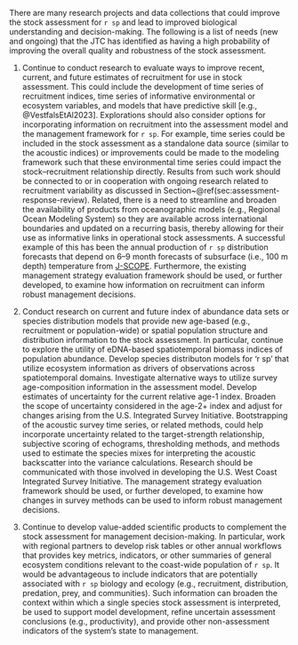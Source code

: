 <!-- This section is loaded from within
executive-summary/executive-summary.rmd and also from
research-needs-section/research-needs-loader.rmd -->

There are many research projects and data collections that could improve
the stock assessment for `r sp` and lead to improved biological understanding
and decision-making. The following is a list of needs (new and ongoing) that the
JTC has identified as having a high probability of improving the overall
quality and robustness of the stock assessment.

1. Continue to conduct research to evaluate ways to improve recent, current,
and future estimates of recruitment for use in stock assessment. This could
include the development of time series of recruitment indices, time series of
informative environmental or ecosystem variables, and models that have
predictive skill [e.g., @VestfalsEtAl2023]. Explorations should also consider
options for incorporating information on recruitment into the assessment model
and the management framework for `r sp`. For example, time series could be
included in the stock assessment as a standalone data source (similar to the
acoustic indices) or improvements could be made to the modeling framework
such that these environmental time series could impact the stock--recruitment
relationship directly. Results from such work should be connected to or in
cooperation with ongoing research related to recruitment variability as discussed
in Section~\@ref(sec:assessment-response-review). Related, there is a need to
streamline and broaden the availability of products from oceanographic models
(e.g., Regional Ocean Modeling System) so they are available across
international boundaries and updated on a recurring basis, thereby allowing for
their use as informative links in operational stock assessments. A successful
example of this has been the annual production of `r sp` distribution forecasts
that depend on 6--9 month forecasts of subsurface (i.e., 100 m depth)
temperature from [J-SCOPE](http://www.nanoos.org/products/j-scope/home.php).
Furthermore, the existing management strategy evaluation framework should be
used, or further developed, to examine how information on recruitment can
inform robust management decisions.

2. Conduct research on current and future index of abundance data sets
or species distribution models that provide new age-based (e.g.,
recruitment or population-wide) or spatial population structure and
distribution information to the stock assessment.  In particular,
continue to explore the utility of eDNA-based spatiotemporal biomass indices
of population abundance. Develop species distributon models for 'r sp'
that utilize ecosystem information as drivers of observations across
spatiotemporal domains. Investigate alternative ways to utilize survey
age-composition information in the assessment model. Develop estimates of
uncertainty for the current relative age-1 index. Broaden the scope of
uncertainty considered in the age-2$+$ index and adjust for changes arising
from the U.S. Integrated Survey Initiative. Bootstrapping of the
acoustic survey time series, or related methods, could help incorporate
uncertainty related to the target-strength relationship, subjective scoring of
echograms, thresholding methods, and methods used to estimate the species mixes
for interpreting the acoustic backscatter into the variance calculations.
Research should be communicated with those involved in developing the U.S. West
Coast Integrated Survey Initiative. The management strategy evaluation
framework should be used, or further developed, to examine how changes in
survey methods can be used to inform robust management decisions.

3. Continue to develop value-added scientific products to complement the stock
assessment for management decision-making. In particular, work with regional
partners to develop risk tables or other annual workflows that provides key
metrics, indicators, or other summaries of general ecosystem conditions relevant
to the coast-wide population of `r sp`.  It would be advantageous to include
indicators that are potentially associated with `r sp` biology and ecology (e.g.,
recruitment, distribution, predation, prey, and communities). Such information can
broaden the context within which a single species stock assessment is interpreted,
be used to support model development, refine uncertain assessment conclusions
(e.g., productivity), and provide other non-assessment indicators of the
system's state to management.